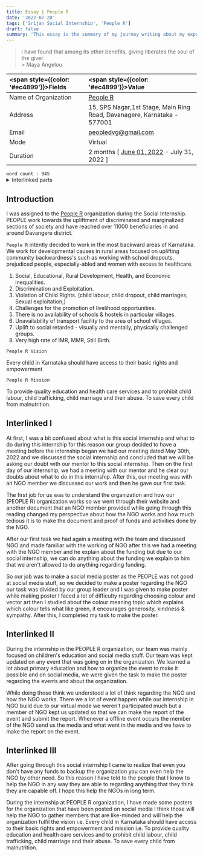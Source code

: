 ```yaml
---
title: Essay | People R
date: '2022-07-28'
tags: ['Srijan Social Internship', 'People R']
draft: false
summary: 'This essay is the summary of my journey writing about my experience in Srijan Social Internship [People R Organization].'
---
```


<blockquote className="mb-12">
  <span style={{ color: '#14a973', fontStyle: 'normal' }}>
    I have found that among its other benefits, giving liberates the soul of the giver.
  </span>
  <div className="text-[#737789] dark:text-[#d4d4d4]">> Maya Angelou</div>
</blockquote>

| <span style={{color: '#ec4899'}}>Fields</span> | <span style={{color: '#ec4899'}}>Value</span>                                                          |
| :--------------------------------------------- | :----------------------------------------------------------------------------------------------------- |
| Name of Organization                           | [People R](https://people.1ngo.in/#Home)                                                               |
| Address                                        | 15, SPS Nagar,1st Stage, Main Ring Road, Davanagere, Karnataka - 577001                                |
| Email                                          | peopledvg@gmail.com                                                                                    |
| Mode                                           | Virtual                                                                                                |
| Duration                                       | 2 months [ [June 01, 2022](https://atiq-urrehaman.vercel.app/blog/july-22/first-day) - July 31, 2022 ] |

<div className="mb-2 flex w-full justify-end">
  <code>word count : 945</code>
</div>

<details className="mb-12">
<summary style={{color: '#ec4899', cursor: 'pointer'}}>Interlinked parts</summary>

<code>a)</code> How has the course changed you and your perspectives? What are some of the highlights
of your internship- the people you met, the stories you heard and the practical experiences you had?
What are some of the challenges you faced and overcome?

<code>b)</code> Your understanding of the focus area of your internship (For instance health, primary
education, environment, sustainability etc). In this part you will share what have you understood and
how?

<code>c)</code> How do you see yourself making a difference, immediately and in the long term

</details>

## Introduction

I was assigned to the [People R](https://people.1ngo.in/#Home) organization during the Social Internship. PEOPLE work towards the upliftment of discriminated and marginalized sections of society and have reached over 11000 beneficiaries in and around Davangere district.

`People R` intently decided to work in the most backward areas of Karnataka. We work for developmental causes in rural areas focused on uplifting community backwardness's such as working with school dropouts, prejudiced people, especially-abled and women with excess to healthcare.

1. Social, Educational, Rural Development, Health, and Economic inequalities.
2. Discrimination and Exploitation.
3. Violation of Child Rights. (child labour, child dropout, child marriages, Sexual exploitation,)
4. Challenges for the promotion of livelihood opportunities.
5. There is no availability of schools & hostels in particular villages.
6. Unavailability of transport facility to the area of school villages.
7. Uplift to social retarded - visually and mentally, physically challenged groups.
8. Very high rate of IMR, MMR, Still Birth.

`People R Vision`

Every child in Karnataka should have access to their basic rights and empowerment

`People R Mission`

To provide quality education and health care services and to prohibit child labour, child trafficking, child marriage and their abuse. To save every child from malnutrition.

## Interlinked I

At first, I was a bit confused about what is this social internship and what to do during this internship for this reason our group decided to have a meeting before the internship began we had our meeting dated May 30th, 2022 and we discussed the social internship and concluded that we will be asking our doubt with our mentor to this social internship. Then on the first day of our internship, we had a meeting with our mentor and he clear our doubts about what to do in this internship. After this, our meeting was with an NGO member we discussed our work and then he gave our first task.

The first job for us was to understand the organization and how our (PEOPLE R) organization works so we went through their website and another document that an NGO member provided while going through this reading changed my perspective about how the NGO works and how much tedious it is to make the document and proof of funds and activities done by the NGO.

After our first task we had again a meeting with the team and discussed NGO and made familiar with the working of NGO after this we had a meeting with the NGO member and he explain about the funding but due to our social internship, we can do anything about the funding we explain to him that we aren't allowed to do anything regarding funding.

So our job was to make a social media poster as the PEOPLE was not good at social media stuff, so we decided to make a poster regarding the NGO our task was divided by our group leader and I was given to make poster while making poster I faced a lot of difficulty regarding choosing colour and vector art then I studied about the colour meaning topic which explains which colour tells what like green, it encourages generosity, kindness & sympathy. After this, I completed my task to make the poster.

## Interlinked II

During the internship in the PEOPLE R organization, our team was mainly focused on children's education and social media stuff. Our team was kept updated on any event that was going on in the organization. We learned a lot about primary education and how to organize the event to make it possible and on social media, we were given the task to make the poster regarding the events and about the organization.

While doing those think we understood a lot of think regarding the NGO and how the NGO works. There we a lot of event happen while our internship in NGO build due to our virtual mode we weren't participated much but a member of NGO kept us updated so that we can make the report of the event and submit the report. Whenever a offline event occurs the member of the NGO send us the media and what went in the media and we have to make the report on the event.

## Interlinked III

After going through this social internship I came to realize that even you don't have any funds to backup the organization you can even help the NGO by other need. So this reason I have told to the people that I know to help the NGO in any way they are able to regarding anything that they think they are capable off. I hope this help the NGOs in long term.

During the internship at PEOPLE R organization, I have made some posters for the organization that have been posted on social media I think those will help the NGO to gather members that are like-minded and will help the organization fulfil the vision i.e. Every child in Karnataka should have access to their basic rights and empowerment and mission i.e. To provide quality education and health care services and to prohibit child labour, child trafficking, child marriage and their abuse. To save every child from malnutrition.
